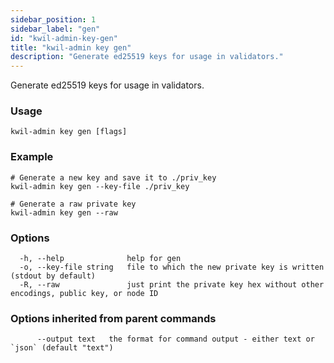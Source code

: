 ```yaml
---
sidebar_position: 1
sidebar_label: "gen"
id: "kwil-admin-key-gen"
title: "kwil-admin key gen"
description: "Generate ed25519 keys for usage in validators."
---
```


Generate ed25519 keys for usage in validators.

### Usage

```
kwil-admin key gen [flags]
```

### Example

```
# Generate a new key and save it to ./priv_key
kwil-admin key gen --key-file ./priv_key

# Generate a raw private key
kwil-admin key gen --raw
```

### Options

```
  -h, --help              help for gen
  -o, --key-file string   file to which the new private key is written (stdout by default)
  -R, --raw               just print the private key hex without other encodings, public key, or node ID
```

### Options inherited from parent commands

```
      --output text   the format for command output - either text or `json` (default "text")
```

